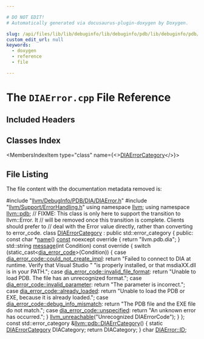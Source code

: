 ```yaml
---

# DO NOT EDIT!
# Automatically generated via docusaurus-plugin-doxygen by Doxygen.

slug: /api/files/lib/lib/debuginfo/lib/debuginfo/pdb/lib/debuginfo/pdb/dia/diaerror-cpp
custom_edit_url: null
keywords:
  - doxygen
  - reference
  - file

---
```





# The `DIAError.cpp` File Reference

<DoxygenPage pluginConfig={pluginConfig}>



## Included Headers

<IncludesList>
<IncludesListItem
  filePath="llvm/DebugInfo/PDB/DIA/DIAError.h"
  permalink="/docs/api/files/include/include/llvm/include/llvm/debuginfo/include/llvm/debuginfo/pdb/include/llvm/debuginfo/pdb/dia/diaerror-h"
  isLocal="true" />
<IncludesListItem
  filePath="llvm/Support/ErrorHandling.h"
  permalink="/docs/api/files/include/include/llvm/include/llvm/support/errorhandling-h"
  isLocal="true" />
</IncludesList>

## Classes Index

<MembersIndex>

<MembersIndexItem
  type="class"
  name={<><a href="/docs/api/classes/diaerrorcategory">DIAErrorCategory</a></>}>
</MembersIndexItem>

</MembersIndex>


## File Listing

The file content with the documentation metadata removed is:

<ProgramListing>

<Link id="l00001" /><CodeLine lineNumber="1"><Highlight kind="preprocessor">#include &quot;<a href="/docs/api/files/include/include/llvm/include/llvm/debuginfo/include/llvm/debuginfo/pdb/include/llvm/debuginfo/pdb/dia/diaerror-h">llvm/DebugInfo/PDB/DIA/DIAError.h</a>&quot;</Highlight><Highlight kind="normal"></Highlight></CodeLine>
<Link id="l00002" /><CodeLine lineNumber="2"><Highlight kind="normal"></Highlight><Highlight kind="preprocessor">#include &quot;<a href="/docs/api/files/include/include/llvm/include/llvm/support/errorhandling-h">llvm/Support/ErrorHandling.h</a>&quot;</Highlight><Highlight kind="normal"></Highlight></CodeLine>
<Link id="l00003" /><CodeLine lineNumber="3"><Highlight kind="normal"></Highlight></CodeLine>
<Link id="l00004" /><CodeLine lineNumber="4"><Highlight kind="normal"></Highlight><Highlight kind="keyword">using namespace </Highlight><Highlight kind="normal"><a href="/docs/api/namespaces/llvm">llvm</a>;</Highlight></CodeLine>
<Link id="l00005" /><CodeLine lineNumber="5"><Highlight kind="normal"></Highlight><Highlight kind="keyword">using namespace </Highlight><Highlight kind="normal"><a href="/docs/api/namespaces/llvm/pdb">llvm::pdb</a>;</Highlight></CodeLine>
<Link id="l00006" /><CodeLine lineNumber="6"><Highlight kind="normal"></Highlight></CodeLine>
<Link id="l00007" /><CodeLine lineNumber="7"><Highlight kind="normal"></Highlight><Highlight kind="comment">// FIXME: This class is only here to support the transition to llvm::Error. It</Highlight><Highlight kind="normal"></Highlight></CodeLine>
<Link id="l00008" /><CodeLine lineNumber="8"><Highlight kind="normal"></Highlight><Highlight kind="comment">// will be removed once this transition is complete. Clients should prefer to</Highlight><Highlight kind="normal"></Highlight></CodeLine>
<Link id="l00009" /><CodeLine lineNumber="9"><Highlight kind="normal"></Highlight><Highlight kind="comment">// deal with the Error value directly, rather than converting to error&#95;code.</Highlight><Highlight kind="normal"></Highlight></CodeLine>
<Link id="l00010" /><CodeLine lineNumber="10" lineLink="/docs/api/classes/diaerrorcategory"><Highlight kind="normal"></Highlight><Highlight kind="keyword">class </Highlight><Highlight kind="normal"><a href="/docs/api/classes/diaerrorcategory">DIAErrorCategory</a> : </Highlight><Highlight kind="keyword">public</Highlight><Highlight kind="normal"> std::error&#95;category &#123;</Highlight></CodeLine>
<Link id="l00011" /><CodeLine lineNumber="11"><Highlight kind="normal"></Highlight><Highlight kind="keyword">public</Highlight><Highlight kind="normal">:</Highlight></CodeLine>
<Link id="l00012" /><CodeLine lineNumber="12" lineLink="/docs/api/classes/diaerrorcategory/#af49be328f7f6c18809a6712ab84d2a57"><Highlight kind="normal">  </Highlight><Highlight kind="keyword">const</Highlight><Highlight kind="normal"> </Highlight><Highlight kind="keywordtype">char</Highlight><Highlight kind="normal"> &#42;<a href="/docs/api/classes/diaerrorcategory/#af49be328f7f6c18809a6712ab84d2a57">name</a>() <a href="/docs/api/files/lib/lib/target/lib/target/aarch64/aarch64promoteconstant-cpp/#a90f8350fecae261c25be85d38b451bff">const</a> noexcept</Highlight><Highlight kind="keyword"> override </Highlight><Highlight kind="normal">&#123; </Highlight><Highlight kind="keywordflow">return</Highlight><Highlight kind="normal"> </Highlight><Highlight kind="stringliteral">&quot;llvm.pdb.dia&quot;</Highlight><Highlight kind="normal">; &#125;</Highlight></CodeLine>
<Link id="l00013" /><CodeLine lineNumber="13" lineLink="/docs/api/classes/diaerrorcategory/#ab1a4a04006b134afb8314f436523e8d2"><Highlight kind="normal">  std::string <a href="/docs/api/classes/diaerrorcategory/#ab1a4a04006b134afb8314f436523e8d2">message</a>(</Highlight><Highlight kind="keywordtype">int</Highlight><Highlight kind="normal"> Condition)</Highlight><Highlight kind="keyword"> const override </Highlight><Highlight kind="normal">&#123;</Highlight></CodeLine>
<Link id="l00014" /><CodeLine lineNumber="14"><Highlight kind="normal">    </Highlight><Highlight kind="keywordflow">switch</Highlight><Highlight kind="normal"> (</Highlight><Highlight kind="keyword">static&#95;cast&lt;</Highlight><Highlight kind="normal"><a href="/docs/api/namespaces/llvm/pdb/#ade7b9821d9857277506650ed1499c9d8">dia&#95;error&#95;code</a></Highlight><Highlight kind="keyword">&gt;</Highlight><Highlight kind="normal">(Condition)) &#123;</Highlight></CodeLine>
<Link id="l00015" /><CodeLine lineNumber="15"><Highlight kind="normal">    </Highlight><Highlight kind="keywordflow">case</Highlight><Highlight kind="normal"> <a href="/docs/api/namespaces/llvm/pdb/#ade7b9821d9857277506650ed1499c9d8a433cd8a9db22a62f7cc9f0fc5f796a9f">dia&#95;error&#95;code::could&#95;not&#95;create&#95;impl</a>:</Highlight></CodeLine>
<Link id="l00016" /><CodeLine lineNumber="16"><Highlight kind="normal">      </Highlight><Highlight kind="keywordflow">return</Highlight><Highlight kind="normal"> </Highlight><Highlight kind="stringliteral">&quot;Failed to connect to DIA at runtime. Verify that Visual Studio &quot;</Highlight><Highlight kind="normal"></Highlight></CodeLine>
<Link id="l00017" /><CodeLine lineNumber="17"><Highlight kind="normal">             </Highlight><Highlight kind="stringliteral">&quot;is properly installed, or that msdiaXX.dll is in your PATH.&quot;</Highlight><Highlight kind="normal">;</Highlight></CodeLine>
<Link id="l00018" /><CodeLine lineNumber="18"><Highlight kind="normal">    </Highlight><Highlight kind="keywordflow">case</Highlight><Highlight kind="normal"> <a href="/docs/api/namespaces/llvm/pdb/#ade7b9821d9857277506650ed1499c9d8a60a552d6b3bf838addf140d7af11b43d">dia&#95;error&#95;code::invalid&#95;file&#95;format</a>:</Highlight></CodeLine>
<Link id="l00019" /><CodeLine lineNumber="19"><Highlight kind="normal">      </Highlight><Highlight kind="keywordflow">return</Highlight><Highlight kind="normal"> </Highlight><Highlight kind="stringliteral">&quot;Unable to load PDB. The file has an unrecognized format.&quot;</Highlight><Highlight kind="normal">;</Highlight></CodeLine>
<Link id="l00020" /><CodeLine lineNumber="20"><Highlight kind="normal">    </Highlight><Highlight kind="keywordflow">case</Highlight><Highlight kind="normal"> <a href="/docs/api/namespaces/llvm/pdb/#ade7b9821d9857277506650ed1499c9d8ad251e6fb723481cde9cc592fa724dd10">dia&#95;error&#95;code::invalid&#95;parameter</a>:</Highlight></CodeLine>
<Link id="l00021" /><CodeLine lineNumber="21"><Highlight kind="normal">      </Highlight><Highlight kind="keywordflow">return</Highlight><Highlight kind="normal"> </Highlight><Highlight kind="stringliteral">&quot;The parameter is incorrect.&quot;</Highlight><Highlight kind="normal">;</Highlight></CodeLine>
<Link id="l00022" /><CodeLine lineNumber="22"><Highlight kind="normal">    </Highlight><Highlight kind="keywordflow">case</Highlight><Highlight kind="normal"> <a href="/docs/api/namespaces/llvm/pdb/#ade7b9821d9857277506650ed1499c9d8a87eaad3e236d82261f86e38af8e5e724">dia&#95;error&#95;code::already&#95;loaded</a>:</Highlight></CodeLine>
<Link id="l00023" /><CodeLine lineNumber="23"><Highlight kind="normal">      </Highlight><Highlight kind="keywordflow">return</Highlight><Highlight kind="normal"> </Highlight><Highlight kind="stringliteral">&quot;Unable to load the PDB or EXE, because it is already loaded.&quot;</Highlight><Highlight kind="normal">;</Highlight></CodeLine>
<Link id="l00024" /><CodeLine lineNumber="24"><Highlight kind="normal">    </Highlight><Highlight kind="keywordflow">case</Highlight><Highlight kind="normal"> <a href="/docs/api/namespaces/llvm/pdb/#ade7b9821d9857277506650ed1499c9d8a26e75e0e662303271ba764b8ee596b39">dia&#95;error&#95;code::debug&#95;info&#95;mismatch</a>:</Highlight></CodeLine>
<Link id="l00025" /><CodeLine lineNumber="25"><Highlight kind="normal">      </Highlight><Highlight kind="keywordflow">return</Highlight><Highlight kind="normal"> </Highlight><Highlight kind="stringliteral">&quot;The PDB file and the EXE file do not match.&quot;</Highlight><Highlight kind="normal">;</Highlight></CodeLine>
<Link id="l00026" /><CodeLine lineNumber="26"><Highlight kind="normal">    </Highlight><Highlight kind="keywordflow">case</Highlight><Highlight kind="normal"> <a href="/docs/api/namespaces/llvm/pdb/#ade7b9821d9857277506650ed1499c9d8ad415f0e30c471dfdd9bc4f827329ef48">dia&#95;error&#95;code::unspecified</a>:</Highlight></CodeLine>
<Link id="l00027" /><CodeLine lineNumber="27"><Highlight kind="normal">      </Highlight><Highlight kind="keywordflow">return</Highlight><Highlight kind="normal"> </Highlight><Highlight kind="stringliteral">&quot;An unknown error has occurred.&quot;</Highlight><Highlight kind="normal">;</Highlight></CodeLine>
<Link id="l00028" /><CodeLine lineNumber="28"><Highlight kind="normal">    &#125;</Highlight></CodeLine>
<Link id="l00029" /><CodeLine lineNumber="29"><Highlight kind="normal">    <a href="/docs/api/files/include/include/llvm/include/llvm/support/errorhandling-h/#ace243f5c25697a1107cce46626b3dc94">llvm&#95;unreachable</a>(</Highlight><Highlight kind="stringliteral">&quot;Unrecognized DIAErrorCode&quot;</Highlight><Highlight kind="normal">);</Highlight></CodeLine>
<Link id="l00030" /><CodeLine lineNumber="30"><Highlight kind="normal">  &#125;</Highlight></CodeLine>
<Link id="l00031" /><CodeLine lineNumber="31"><Highlight kind="normal">&#125;;</Highlight></CodeLine>
<Link id="l00032" /><CodeLine lineNumber="32"><Highlight kind="normal"></Highlight></CodeLine>
<Link id="l00033" /><CodeLine lineNumber="33" lineLink="/docs/api/namespaces/llvm/pdb/#aa00ee04d60484a892221c90c3d2088ae"><Highlight kind="normal"></Highlight><Highlight kind="keyword">const</Highlight><Highlight kind="normal"> std::error&#95;category &amp;<a href="/docs/api/namespaces/llvm/pdb/#aa00ee04d60484a892221c90c3d2088ae">llvm::pdb::DIAErrCategory</a>() &#123;</Highlight></CodeLine>
<Link id="l00034" /><CodeLine lineNumber="34"><Highlight kind="normal">  </Highlight><Highlight kind="keyword">static</Highlight><Highlight kind="normal"> <a href="/docs/api/classes/diaerrorcategory">DIAErrorCategory</a> DIACategory;</Highlight></CodeLine>
<Link id="l00035" /><CodeLine lineNumber="35"><Highlight kind="normal">  </Highlight><Highlight kind="keywordflow">return</Highlight><Highlight kind="normal"> DIACategory;</Highlight></CodeLine>
<Link id="l00036" /><CodeLine lineNumber="36"><Highlight kind="normal">&#125;</Highlight></CodeLine>
<Link id="l00037" /><CodeLine lineNumber="37"><Highlight kind="normal"></Highlight></CodeLine>
<Link id="l00038" /><CodeLine lineNumber="38"><Highlight kind="normal"></Highlight><Highlight kind="keywordtype">char</Highlight><Highlight kind="normal"> <a href="/docs/api/classes/llvm/pdb/diaerror/#a8b20662be6bdd8f1ed11d04784577441">DIAError::ID</a>;</Highlight></CodeLine>

</ProgramListing>


</DoxygenPage>
